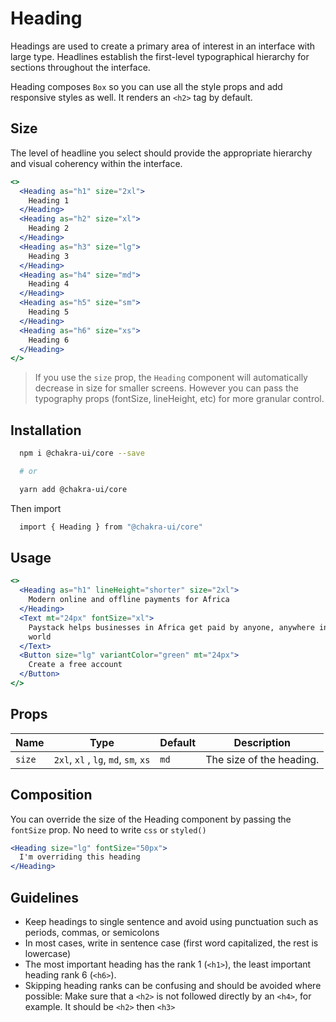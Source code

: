 # Heading

Headings are used to create a primary area of interest in an interface with
large type. Headlines establish the first-level typographical hierarchy for
sections throughout the interface.

Heading composes `Box` so you can use all the style props and add responsive
styles as well. It renders an `<h2>` tag by default.

## Size

The level of headline you select should provide the appropriate hierarchy and
visual coherency within the interface.

```jsx
<>
  <Heading as="h1" size="2xl">
    Heading 1
  </Heading>
  <Heading as="h2" size="xl">
    Heading 2
  </Heading>
  <Heading as="h3" size="lg">
    Heading 3
  </Heading>
  <Heading as="h4" size="md">
    Heading 4
  </Heading>
  <Heading as="h5" size="sm">
    Heading 5
  </Heading>
  <Heading as="h6" size="xs">
    Heading 6
  </Heading>
</>
```

> If you use the `size` prop, the `Heading` component will automatically
> decrease in size for smaller screens. However you can pass the typography
> props (fontSize, lineHeight, etc) for more granular control.

## Installation

```bash
  npm i @chakra-ui/core --save

  # or

  yarn add @chakra-ui/core
```

Then import

```bash
  import { Heading } from "@chakra-ui/core"
```

## Usage

```jsx
<>
  <Heading as="h1" lineHeight="shorter" size="2xl">
    Modern online and offline payments for Africa
  </Heading>
  <Text mt="24px" fontSize="xl">
    Paystack helps businesses in Africa get paid by anyone, anywhere in the
    world
  </Text>
  <Button size="lg" variantColor="green" mt="24px">
    Create a free account
  </Button>
</>
```

## Props

| Name   | Type                                 | Default | Description              |
| ------ | ------------------------------------ | ------- | ------------------------ |
| `size` | `2xl`, `xl` , `lg`, `md`, `sm`, `xs` | `md`    | The size of the heading. |

## Composition

You can override the size of the Heading component by passing the `fontSize`
prop. No need to write `css` or `styled()`

```jsx
<Heading size="lg" fontSize="50px">
  I'm overriding this heading
</Heading>
```

## Guidelines

- Keep headings to single sentence and avoid using punctuation such as periods,
  commas, or semicolons
- In most cases, write in sentence case (first word capitalized, the rest is
  lowercase)
- The most important heading has the rank 1 (`<h1>`), the least important
  heading rank 6 (`<h6>`).
- Skipping heading ranks can be confusing and should be avoided where possible:
  Make sure that a `<h2>` is not followed directly by an `<h4>`, for example. It
  should be `<h2>` then `<h3>`
